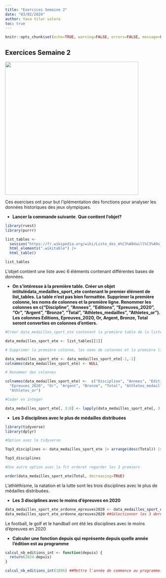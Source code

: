```yaml
---
title: "Exercices Semaine 2"
date: "03/02/2024"
author: Yava Vilar valera
toc: true
---
```


```r
knitr::opts_chunk$set(echo=TRUE, warning=FALSE, errors=FALSE, message=FALSE, results=TRUE, fig.width=8, fig.height=6)
```

## Exercices Semaine 2

![](images/clipboard-767475626.png){fig-align="center" width="431"}

Ces exercises ont pour but l'iplémentation des fonctions pour analyser les données historiques des jeux olympiques.

-   **Lancer la commande suivante**. **Que contient l'objet?**

```r

library(rvest)
library(purrr)

list_tables <-
  session("https://fr.wikipedia.org/wiki/Liste_des_m%C3%A9daill%C3%A9s_olympiques") |>
  html_elements(".wikitable") |>
  html_table()

list_tables
```

L'objet contient une liste avec 6 éléments contenant différentes bases de données.

-   **On s'intéresse à la première table. Créer un objet intitulédata_medailles_sport_ete contenant le premier élément de list_tables. La table n’est pas bien formattée. Supprimer la première colonne, les noms de colonnes et la première ligne. Renommer les colonnes en c("Discipline", "Annees", "Editions",
    "Epreuves_2020", "Or", "Argent", "Bronze", "Total", "Athletes_medailles",
    "Athletes_or"). Les colonnes Editions, Epreuves_2020, Or, Argent, Bronze, Total
    seront converties en colonnes d’entiers.**

```r
#Créer data_medailles_sport_ete contenant la première table de la liste 

data_medailles_sport_ete <- list_tables[[1]]

# Supprimer la première colonne, les noms de colonnes et la première ligne

data_medailles_sport_ete <- data_medailles_sport_ete[-1,-1]
colnames(data_medailles_sport_ete) <- NULL

# Renommer des colonnes 

colnames(data_medailles_sport_ete) <-  c("Discipline", "Annees", "Editions",
  "Epreuves_2020", "Or", "Argent", "Bronze", "Total", "Athletes_medailles",
  "Athletes_or")

#Coder en integer 

data_medailles_sport_ete[, 3:8] <- lapply(data_medailles_sport_ete[, 3:8], as.integer)

```

-    **Les 3 disciplines avec le plus de médailles distribuées**

```r
library(tidyverse)
library(dplyr)

#Option avec le tidyverse

Top3_disciplines <- data_medailles_sport_ete |> arrange(desc(Total)) |> slice(1:3)

Top3_disciplines

#Une autre option avec la fct orderet regarder les 3 premiers

order(data_medailles_sport_ete$Total, decreasing=TRUE)


```

L'athléthisme, la natation et la lutte sont les trois disciplines avec le plus de médailles distribuées.

-   **Les 3 disciplines avec le moins d'épreuves en 2020**

```r
data_medailles_sport_ete_ordonne_epreuves2020 <- data_medailles_sport_ete |> arrange(Epreuves_2020) |> slice(1:3)
data_medailles_sport_ete_ordonne_epreuves2020 ##Sélectionner les 3 dernières

```

Le football, le golf et le handball ont été les disciplines avec le moins d'épreuves en 2020

-   **Calculer une fonction depuis qui représente depuis quelle année l'édition est au programme**

```r
calcul_nb_editions_int <- function(depuis) {
  return(2024-depuis)
}

calcul_nb_editions_int(1896) ##Mettre l'année de commence au programme.

```

```{}
```
